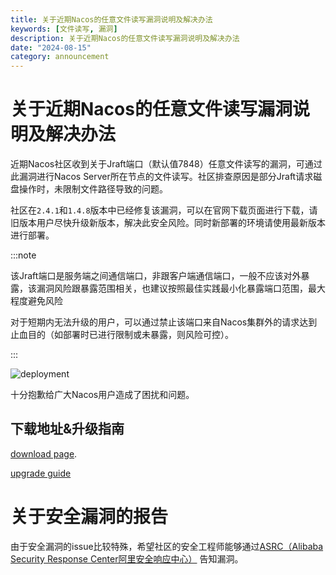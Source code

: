 ```yaml
---
title: 关于近期Nacos的任意文件读写漏洞说明及解决办法
keywords: [文件读写, 漏洞]
description: 关于近期Nacos的任意文件读写漏洞说明及解决办法
date: "2024-08-15"
category: announcement
---
```


# 关于近期Nacos的任意文件读写漏洞说明及解决办法

近期Nacos社区收到关于Jraft端口（默认值7848）任意文件读写的漏洞，可通过此漏洞进行Nacos Server所在节点的文件读写。社区排查原因是部分Jraft请求磁盘操作时，未限制文件路径导致的问题。

社区在`2.4.1`和`1.4.8`版本中已经修复该漏洞，可以在官网下载页面进行下载，请旧版本用户尽快升级新版本，解决此安全风险。同时新部署的环境请使用最新版本进行部署。

:::note

该Jraft端口是服务端之间通信端口，非跟客户端通信端口，一般不应该对外暴露，该漏洞风险跟暴露范围相关，也建议按照最佳实践最小化暴露端口范围，最大程度避免风险

对于短期内无法升级的用户，可以通过禁止该端口来自Nacos集群外的请求达到止血目的（如部署时已进行限制或未暴露，则风险可控）。

:::

![deployment](/img/blog/announcement/security-problem-file/file-security-deploy.svg)

十分抱歉给广大Nacos用户造成了困扰和问题。

## 下载地址&升级指南

[download page](https://nacos.io/download/nacos-server/).

[upgrade guide](https://nacos.io/docs/latest/manual/admin/upgrading/?source=news%2F)

# 关于安全漏洞的报告

由于安全漏洞的issue比较特殊，希望社区的安全工程师能够通过[ASRC（Alibaba Security Response Center阿里安全响应中心）]( https://security.alibaba.com) 告知漏洞。


